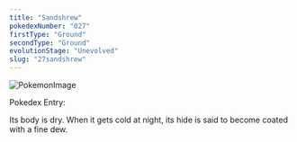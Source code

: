 ```yaml
---
title: "Sandshrew"
pokedexNumber: "027"
firstType: "Ground"
secondType: "Ground"
evolutionStage: "Unevolved"
slug: "27sandshrew"
---
```


![PokemonImage](https://archives.bulbagarden.net/media/upload/thumb/e/e9/0027Sandshrew.png/140px-0027Sandshrew.png)

Pokedex Entry:

Its body is dry. When it gets cold at night, its hide is said to become coated with a fine dew.
